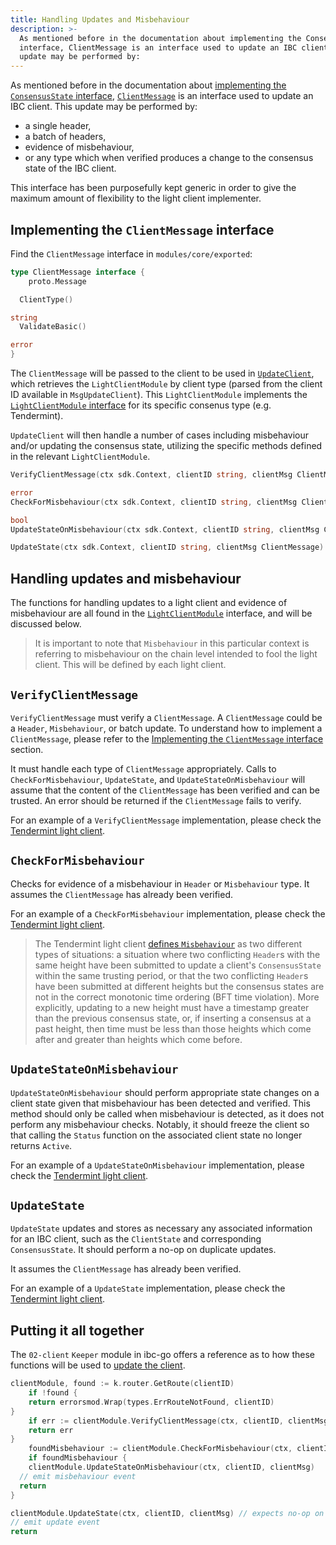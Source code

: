 ```yaml
---
title: Handling Updates and Misbehaviour
description: >-
  As mentioned before in the documentation about implementing the ConsensusState
  interface, ClientMessage is an interface used to update an IBC client. This
  update may be performed by:
---
```

As mentioned before in the documentation about [implementing the `ConsensusState` interface](consensus-state), [`ClientMessage`](https://github.com/cosmos/ibc-go/blob/v7.0.0/modules/core/exported/client.go#L147) is an interface used to update an IBC client. This update may be performed by:

* a single header,
* a batch of headers,
* evidence of misbehaviour,
* or any type which when verified produces a change to the consensus state of the IBC client.

This interface has been purposefully kept generic in order to give the maximum amount of flexibility to the light client implementer.

## Implementing the `ClientMessage` interface

Find the `ClientMessage` interface in `modules/core/exported`:

```go
type ClientMessage interface {
    proto.Message

  ClientType()

string
  ValidateBasic()

error
}
```

The `ClientMessage` will be passed to the client to be used in [`UpdateClient`](https://github.com/cosmos/ibc-go/blob/v7.0.0/modules/core/02-client/keeper/client.go#L48), which retrieves the `LightClientModule` by client type (parsed from the client ID available in `MsgUpdateClient`). This `LightClientModule` implements the [`LightClientModule` interface](light-client-module) for its specific consenus type (e.g. Tendermint).

`UpdateClient` will then handle a number of cases including misbehaviour and/or updating the consensus state, utilizing the specific methods defined in the relevant `LightClientModule`.

```go
VerifyClientMessage(ctx sdk.Context, clientID string, clientMsg ClientMessage)

error
CheckForMisbehaviour(ctx sdk.Context, clientID string, clientMsg ClientMessage)

bool
UpdateStateOnMisbehaviour(ctx sdk.Context, clientID string, clientMsg ClientMessage)

UpdateState(ctx sdk.Context, clientID string, clientMsg ClientMessage) []Height
```

## Handling updates and misbehaviour

The functions for handling updates to a light client and evidence of misbehaviour are all found in the [`LightClientModule`](https://github.com/cosmos/ibc-go/blob/501a8462345da099144efe91d495bfcfa18d760d/modules/core/exported/client.go#L51) interface, and will be discussed below.

> It is important to note that `Misbehaviour` in this particular context is referring to misbehaviour on the chain level intended to fool the light client. This will be defined by each light client.

## `VerifyClientMessage`

`VerifyClientMessage` must verify a `ClientMessage`. A `ClientMessage` could be a `Header`, `Misbehaviour`, or batch update. To understand how to implement a `ClientMessage`, please refer to the [Implementing the `ClientMessage` interface](#implementing-the-clientmessage-interface) section.

It must handle each type of `ClientMessage` appropriately. Calls to `CheckForMisbehaviour`, `UpdateState`, and `UpdateStateOnMisbehaviour` will assume that the content of the `ClientMessage` has been verified and can be trusted. An error should be returned if the `ClientMessage` fails to verify.

For an example of a `VerifyClientMessage` implementation, please check the [Tendermint light client](https://github.com/cosmos/ibc-go/blob/76730ff030b52a351096ee941b7e4da44af9f059/modules/light-clients/07-tendermint/update.go#L23).

## `CheckForMisbehaviour`

Checks for evidence of a misbehaviour in `Header` or `Misbehaviour` type. It assumes the `ClientMessage` has already been verified.

For an example of a `CheckForMisbehaviour` implementation, please check the [Tendermint light client](https://github.com/cosmos/ibc-go/blob/76730ff030b52a351096ee941b7e4da44af9f059/modules/light-clients/07-tendermint/misbehaviour_handle.go#L22).

> The Tendermint light client [defines `Misbehaviour`](https://github.com/cosmos/ibc-go/blob/v7.0.0/modules/light-clients/07-tendermint/misbehaviour.go) as two different types of situations: a situation where two conflicting `Header`s with the same height have been submitted to update a client's `ConsensusState` within the same trusting period, or that the two conflicting `Header`s have been submitted at different heights but the consensus states are not in the correct monotonic time ordering (BFT time violation). More explicitly, updating to a new height must have a timestamp greater than the previous consensus state, or, if inserting a consensus at a past height, then time must be less than those heights which come after and greater than heights which come before.

## `UpdateStateOnMisbehaviour`

`UpdateStateOnMisbehaviour` should perform appropriate state changes on a client state given that misbehaviour has been detected and verified. This method should only be called when misbehaviour is detected, as it does not perform any misbehaviour checks. Notably, it should freeze the client so that calling the `Status` function on the associated client state no longer returns `Active`.

For an example of a `UpdateStateOnMisbehaviour` implementation, please check the [Tendermint light client](https://github.com/cosmos/ibc-go/blob/76730ff030b52a351096ee941b7e4da44af9f059/modules/light-clients/07-tendermint/update.go#L202).

## `UpdateState`

`UpdateState` updates and stores as necessary any associated information for an IBC client, such as the `ClientState` and corresponding `ConsensusState`. It should perform a no-op on duplicate updates.

It assumes the `ClientMessage` has already been verified.

For an example of a `UpdateState` implementation, please check the [Tendermint light client](https://github.com/cosmos/ibc-go/blob/76730ff030b52a351096ee941b7e4da44af9f059/modules/light-clients/07-tendermint/update.go#L134).

## Putting it all together

The `02-client` `Keeper` module in ibc-go offers a reference as to how these functions will be used to [update the client](https://github.com/cosmos/ibc-go/blob/v7.0.0/modules/core/02-client/keeper/client.go#L48).

```go expandable
clientModule, found := k.router.GetRoute(clientID)
    if !found {
    return errorsmod.Wrap(types.ErrRouteNotFound, clientID)
}
    if err := clientModule.VerifyClientMessage(ctx, clientID, clientMsg); err != nil {
    return err
}
    foundMisbehaviour := clientModule.CheckForMisbehaviour(ctx, clientID, clientMsg)
    if foundMisbehaviour {
    clientModule.UpdateStateOnMisbehaviour(ctx, clientID, clientMsg)
  // emit misbehaviour event
  return
}

clientModule.UpdateState(ctx, clientID, clientMsg) // expects no-op on duplicate header
// emit update event
return
```
